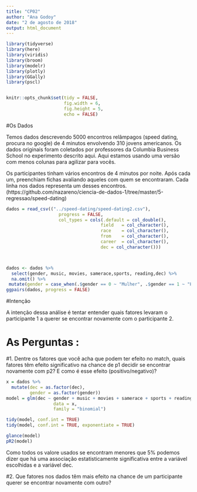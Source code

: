 ```yaml
---
title: "CP02"
author: "Ana Godoy"
date: "2 de agosto de 2018"
output: html_document
---
```


```r
library(tidyverse)
library(here)
library(viridis)
library(broom)
library(modelr)
library(plotly)
library(GGally)
library(pscl)


knitr::opts_chunk$set(tidy = FALSE,
                      fig.width = 6,
                      fig.height = 5,
                      echo = FALSE)

```

#Os Dados

Temos dados descrevendo 5000 encontros relâmpagos (speed dating, procura no google) de 4 minutos envolvendo 310 jovens americanos. Os dados originais foram coletados por professores da Columbia Business School no experimento descrito aqui. Aqui estamos usando uma versão com menos colunas para agilizar para vocês.

Os participantes tinham vários encontros de 4 minutos por noite. Após cada um, preenchiam fichas avaliando aqueles com quem se encontraram. Cada linha nos dados representa um desses encontros. (https://github.com/nazareno/ciencia-de-dados-1/tree/master/5-regressao/speed-dating)


```r

dados = read_csv(("../speed-dating/speed-dating2.csv"), 
                    progress = FALSE,
                    col_types = cols(.default = col_double(),
                                    field	= col_character(),
                                    race	= col_character(),
                                    from	= col_character(),
                                    career	= col_character(),
                                    dec = col_character()))



dados <- dados %>% 
  select(gender, music, movies, samerace,sports, reading,dec) %>%
  na.omit() %>%
 mutate(gender = case_when(.$gender == 0 ~ "Mulher", .$gender == 1 ~ "Homem")) 
ggpairs(dados, progress = FALSE)

```

#Intenção

A intenção dessa análise é tentar entender quais fatores levaram o participante 1 a querer se encontrar novamente com o participante 2. 

# As Perguntas : 

#1. Dentre os fatores que você acha que podem ter efeito no match, quais fatores têm efeito significativo na chance de p1 decidir se encontrar novamente com p2? E como é esse efeito (positivo/negativo)?


```r

x = dados %>% 
  mutate(dec = as.factor(dec), 
         gender = as.factor(gender))
model = glm(dec ~ gender + music + movies + samerace + sports + reading, 
                  data = x, 
                  family = "binomial")

tidy(model, conf.int = TRUE)
tidy(model, conf.int = TRUE, exponentiate = TRUE)

glance(model)
pR2(model)

```
Como todos os valore usados se encontram menores que 5% podemos dizer que há uma  associação estatisticamente significativa entre a variável escolhidas e a variável dec.




#2. Que fatores nos dados têm mais efeito na chance de um participante querer se encontrar novamente com outro?


```r

```
 
